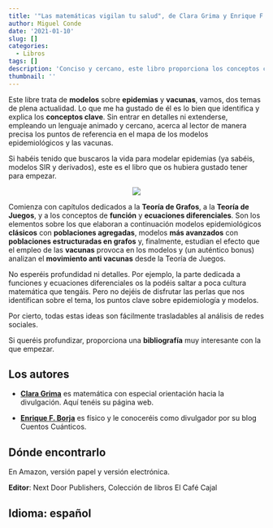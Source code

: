 ```yaml
---
title: '"Las matemáticas vigilan tu salud", de Clara Grima y Enrique F. Borja'
author: Miguel Conde
date: '2021-01-10'
slug: []
categories:
  - Libros
tags: []
description: 'Conciso y cercano, este libro proporciona los conceptos clave sobre modelos epidemiológicos y el efecto de las vacunas para combatir las pandemias.'
thumbnail: ''
---
```


Este libre trata de **modelos** sobre **epidemias** y **vacunas**, vamos, dos temas de plena actualidad. Lo que me ha gustado de él es lo bien que identifica y explica los **conceptos clave**. Sin entrar en detalles ni extenderse, empleando un lenguaje animado y cercano, acerca al lector de manera precisa los puntos de referencia en el mapa de los modelos epidemiológicos y las vacunas.

Si habéis tenido que buscaros la vida para modelar epidemias (ya sabéis, modelos SIR y derivados), este es el libro que os hubiera gustado tener para empezar.

<center>

![](images/mates_vigilan_salud.jpg)

</center>

Comienza con capítulos dedicados a la **Teoría de Grafos**, a la **Teoría de Juegos**, y a los conceptos de **función** y **ecuaciones diferenciales**. Son los elementos sobre los que elaboran a continuación modelos epidemiológicos **clásicos** con **poblaciones agregadas**, modelos **más avanzados** con **poblaciones estructuradas en grafos** y, finalmente, estudian el efecto que el empleo de las **vacunas** provoca en los modelos y (un auténtico bonus) analizan el **movimiento anti vacunas** desde la Teoría de Juegos.

No esperéis profundidad ni detalles. Por ejemplo, la parte dedicada a funciones y ecuaciones diferenciales os la podéis saltar a poca cultura matemática que tengáis. Pero no dejéis de disfrutar las perlas que nos identifican sobre el tema, los puntos clave sobre epidemiología y modelos.

Por cierto, todas estas ideas son fácilmente trasladables al análisis de redes sociales.

Si queréis profundizar, proporciona una **bibliografía** muy interesante con la que empezar.

## Los autores

-   [**Clara Grima**](https://www.nextdoorpublishers.com/autores/clara-grima/) es matemática con especial orientación hacia la divulgación. Aquí tenéis su página web.

-   [**Enrique F. Borja**](https://www.nextdoorpublishers.com/autores/enrique-fernandez-borja/) es físico y le conoceréis como divulgador por su blog Cuentos Cuánticos.

## Dónde encontrarlo

En Amazon, versión papel y versión electrónica.

**Editor**: Next Door Publishers, Colección de libros El Café Cajal

## **Idioma**: español
